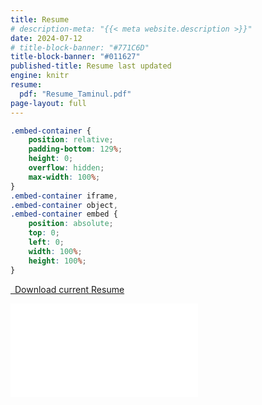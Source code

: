 ```yaml
---
title: Resume
# description-meta: "{{< meta website.description >}}"
date: 2024-07-12
# title-block-banner: "#771C6D"
title-block-banner: "#011627"
published-title: Resume last updated
engine: knitr 
resume:
  pdf: "Resume_Taminul.pdf"
page-layout: full
---
```


```css
.embed-container {
    position: relative;
    padding-bottom: 129%;
    height: 0;
    overflow: hidden;
    max-width: 100%;
}
.embed-container iframe,
.embed-container object,
.embed-container embed {
    position: absolute;
    top: 0;
    left: 0;
    width: 100%;
    height: 100%;
}
```

```{=html}
<p class="text-center">
  <a class="btn btn-primary btn-lg cv-download" href="`r rmarkdown::metadata$resume$pdf`" target="_blank">
    <i class="fa-solid fa-file-arrow-down"></i>&ensp;Download current Resume
  </a>
</p>
<div class="embed-container">
  <iframe src="`r rmarkdown::metadata$resume$pdf`" style="border: 0.5px"></iframe>
</div>
``` 
